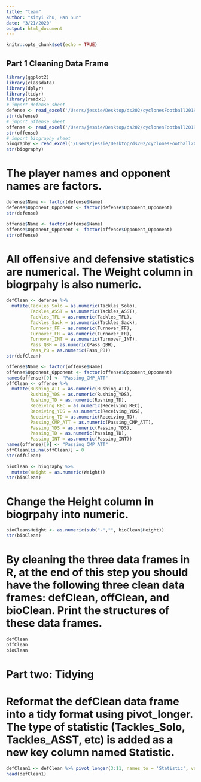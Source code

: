 ```yaml
---
title: "team"
author: "Xinyi Zhu, Han Sun"
date: "3/21/2020"
output: html_document
---
```


```r
knitr::opts_chunk$set(echo = TRUE)
```

## Part 1 Cleaning Data Frame

```r
library(ggplot2)
library(classdata)
library(dplyr)
library(tidyr)
library(readxl)
# import defense sheet
defense <- read_excel('/Users/jessie/Desktop/ds202/cyclonesFootball2019.xlsx', sheet='Defensive')
str(defense)
# import offense sheet
offense <- read_excel('/Users/jessie/Desktop/ds202/cyclonesFootball2019.xlsx', sheet='Offensive')
str(offense)
# import biography sheet
biography <- read_excel('/Users/jessie/Desktop/ds202/cyclonesFootball2019.xlsx', sheet='Biography')
str(biography)
```

# The player names and opponent names are factors.

```r
defense$Name <- factor(defense$Name)
defense$Opponent_Opponent <- factor(defense$Opponent_Opponent)
str(defense)

offense$Name <- factor(offense$Name)
offense$Opponent_Opponent <- factor(offense$Opponent_Opponent)
str(offense)
```

# All offensive and defensive statistics are numerical. The Weight column in biogrpahy is also numeric.

```r

defClean <- defense %>%
  mutate(Tackles_Solo = as.numeric(Tackles_Solo),
         Tackles_ASST = as.numeric(Tackles_ASST),
         Tackles_TFL = as.numeric(Tackles_TFL),
         Tackles_Sack = as.numeric(Tackles_Sack),
         Turnover_FF = as.numeric(Turnover_FF),
         Turnover_FR = as.numeric(Turnover_FR),
         Turnover_INT = as.numeric(Turnover_INT),
         Pass_QBH = as.numeric(Pass_QBH),
         Pass_PB = as.numeric(Pass_PB))
str(defClean)

offense$Name <- factor(offense$Name)
offense$Opponent_Opponent <- factor(offense$Opponent_Opponent)
names(offense)[9] <- "Passing_CMP_ATT"
offClean <- offense %>%
  mutate(Rushing_ATT = as.numeric(Rushing_ATT),
         Rushing_YDS = as.numeric(Rushing_YDS),
         Rushing_TD = as.numeric(Rushing_TD),
         Receiving_REC = as.numeric(Receiving_REC),
         Receiving_YDS = as.numeric(Receiving_YDS),
         Receiving_TD = as.numeric(Receiving_TD),
         Passing_CMP_ATT = as.numeric(Passing_CMP_ATT),
         Passing_YDS = as.numeric(Passing_YDS),
         Passing_TD = as.numeric(Passing_TD),
         Passing_INT = as.numeric(Passing_INT))
names(offense)[9] <- "Passing_CMP_ATT"
offClean[is.na(offClean)] = 0
str(offClean)

bioClean <- biography %>%
  mutate(Weight = as.numeric(Weight))
str(bioClean)

```

# Change the Height column in biogrpahy into numeric. 

```r
bioClean$Height <- as.numeric(sub("-","", bioClean$Height))
str(bioClean)
```

# By cleaning the three data frames in R, at the end of this step you should have the following three clean data frames: defClean, offClean, and bioClean. Print the structures of these data frames.

```r
defClean
offClean
bioClean
```
 
# Part two: Tidying 

# Reformat the defClean data frame into a tidy format using pivot_longer. The type of statistic (Tackles_Solo, Tackles_ASST, etc) is added as a new key column named Statistic.

```r
defClean1 <- defClean %>% pivot_longer(3:11, names_to = 'Statistic', values_to = 'score')
head(defClean1)
```



 
